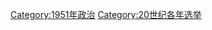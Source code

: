 {{Cat topic in year| topic=选举| year=1951}}
{{Commonscat|Elections in 1951}}
[[Category:1951年政治|Category:1951年政治]]
[[Category:20世纪各年选举|Category:20世纪各年选举]]